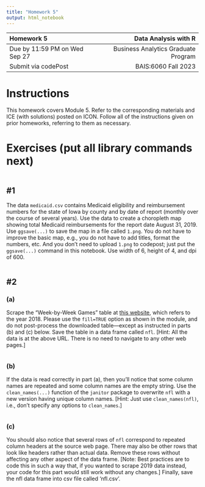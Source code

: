 ---
title: "Homework 5"
output: html_notebook
---

| Homework 5                     |                Data Analysis with R |
| :---                           |                                ---: |
| Due by 11:59 PM on Wed Sep 27  | Business Analytics Graduate Program |
| Submit via codePost            |                 BAIS:6060 Fall 2023 |

# Instructions

This homework covers Module 5. Refer to the corresponding materials and
ICE (with solutions) posted on ICON. Follow all of the instructions
given on prior homeworks, referring to them as necessary.

# Exercises (put all library commands next)

```{r}

```

## #1

The data `medicaid.csv` contains Medicaid eligibility and reimbursement
numbers for the state of Iowa by county and by date of report (monthly
over the course of several years). Use the data to create a choropleth
map showing total Medicaid reimbursements for the report date August 31,
2019. Use `ggsave(...)` to save the map in a file called `1.png`. You do
not have to improve the basic map, e.g., you do not have to add titles,
format the numbers, etc. And you don't need to upload `1.png` to codepost;
just put the `ggsave(...)` command in this notebook. Use width of 6, 
height of 4, and dpi of 600.

```{r}

```

## #2

### (a)

Scrape the "Week-by-Week Games" table at [this
website](https://www.pro-football-reference.com/years/2018/games.htm),
which refers to the year 2018. Please use the `fill=TRUE` option
as shown in the module, and do not post-process the downloaded
table---except as instructed in parts (b) and (c) below. Save the table
in a data frame called `nfl`. [Hint: All the data is at the above URL.
There is no need to navigate to any other web pages.]

```{r}

```

### (b)

If the data is read correctly in part (a), then you'll notice that
some column names are repeated and some column names are the empty
string. Use the `clean_names(...)` function of the `janitor` package
to overwrite `nfl` with a new version having unique column names.
[Hint: Just use `clean_names(nfl)`, i.e., don't specify any options to
`clean_names`.]

```{r}

```

### (c)

You should also notice that several rows of `nfl` correspond to repeated
column headers at the source web page. There may also be other rows that
look like headers rather than actual data. Remove these rows without
affecting any other aspect of the data frame. [Note: Best practices
are to code this in such a way that, if you wanted to scrape 2019 data
instead, your code for this part would still work without any changes.]
Finally, save the nfl data frame into csv file called 'nfl.csv'.

```{r}

```
